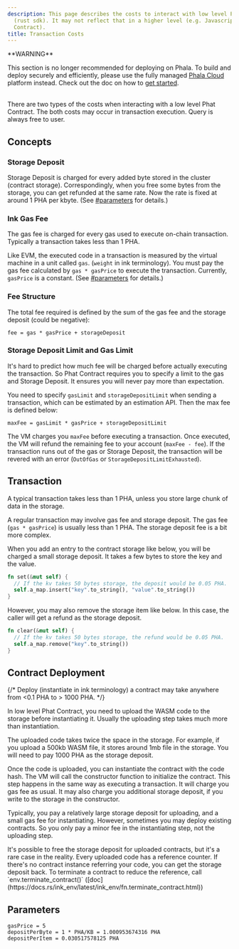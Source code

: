 ```yaml
---
description: This page describes the costs to interact with low level Phat Contract
  (rust sdk). It may not reflect that in a higher level (e.g. Javascript-based Phat
  Contract).
title: Transaction Costs
---
```



<Note type="danger">
**WARNING**

This section is no longer recommended for deploying on Phala. To build and deploy securely and efficiently, please use the fully managed [Phala Cloud](https://cloud.phala.network) platform instead. Check out the doc on how to [get started](/phala-cloud/getting-started/overview).
</Note>

\
There are two types of the costs when interacting with a low level Phat Contract. The both costs may occur in transaction execution. Query is always free to user.

## Concepts

### Storage Deposit

Storage Deposit is charged for every added byte stored in the cluster (contract storage). Correspondingly, when you free some bytes from the storage, you can get refunded at the same rate. Now the rate is fixed at around 1 PHA per kbyte. (See [#parameters](#parameters "mention") for details.)

### Ink Gas Fee

The gas fee is charged for every gas used to execute on-chain transaction. Typically a transaction takes less than 1 PHA.

Like EVM, the executed code in a transaction is measured by the virtual machine in a unit called `gas`. (`weight` in ink terminology). You must pay the gas fee calculated by `gas * gasPrice` to execute the transaction. Currently, `gasPrice` is a constant. (See [#parameters](#parameters "mention") for details.)

### Fee Structure

The total fee required is defined by the sum of the gas fee and the storage deposit (could be negative):

```
fee = gas * gasPrice + storageDeposit
```

### Storage Deposit Limit and Gas Limit

It's hard to predict how much fee will be charged before actually executing the transaction. So Phat Contract requires you to specify a limit to the gas and Storage Deposit. It ensures you will never pay more than expectation.

You need to specify `gasLimit` and `storageDepositLimit` when sending a transaction, which can be estimated by an estimation API. Then the max fee is defined below:

```
maxFee = gasLimit * gasPrice + storageDepositLimit
```

The VM charges you `maxFee` before executing a transaction. Once executed, the VM will refund the remaining fee to your account (`maxFee - fee`).  If the transaction runs out of the gas or Storage Deposit, the transaction will be revered with an error (`OutOfGas` or `StorageDepositLimitExhausted`).

## Transaction

A typical transaction takes less than 1 PHA, unless you store large chunk of data in the storage.

A regular transaction may involve gas fee and storage deposit. The gas fee (`gas * gasPrice`) is usually less than 1 PHA. The storage deposit fee is a bit more complex.

When you add an entry to the contract storage like below, you will be charged a small storage deposit. It takes a few bytes to store the key and the value.

```rust
fn set(&mut self) {
  // If the kv takes 50 bytes storage, the deposit would be 0.05 PHA.
  self.a_map.insert("key".to_string(), "value".to_string())
}
```

However, you may also remove the storage item like below. In this case, the caller will get a refund as the storage deposit.

```rust
fn clear(&mut self) {
  // If the kv takes 50 bytes storage, the refund would be 0.05 PHA.
  self.a_map.remove("key".to_string())
}
```

## Contract Deployment

{/* Deploy (instantiate in ink terminology) a contract may take anywhere from <0.1 PHA to > 1000 PHA. */}

In low level Phat Contract, you need to upload the WASM code to the storage before instantiating it. Usually the uploading step takes much more than instantiation.

<Note type="info">
The uploaded code takes twice the space in the storage. For example, if you upload a 500kb WASM file, it stores around 1mb file in the storage. You will need to pay 1000 PHA as the storage deposit.
</Note>

Once the code is uploaded, you can instantiate the contract with the code hash. The VM will call the constructor function to initialize the contract. This step happens in the same way as executing a transaction. It will charge you gas fee as usual. It may also charge you additional storage deposit, if you write to the storage in the constructor.

Typically, you pay a relatively large storage deposit for uploading, and a small gas fee for instantiating. However, sometimes you may deploy existing contracts. So you only pay a minor fee in the instantiating step, not the uploading step.

<Note type="info">
It's possible to free the storage deposit for uploaded contracts, but it's a rare case in the reality. Every uploaded code has a reference counter. If there's no contract instance referring your code, you can get the storage deposit back. To terminate a contract to reduce the reference, call `env.terminate_contract()` ([doc](https://docs.rs/ink_env/latest/ink_env/fn.terminate_contract.html))
</Note>

## Parameters

```
gasPrice = 5
depositPerByte = 1 * PHA/KB = 1.000953674316 PHA
depositPerItem = 0.030517578125 PHA
```
